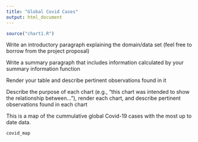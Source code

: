 ```yaml
---
title: "Global Covid Cases"
output: html_document
---
```


```r
source("chart1.R")
```

Write an introductory paragraph explaining the domain/data set (feel free to borrow from the project proposal)

Write a summary paragraph that includes information calculated by your summary information function

Render your table and describe pertinent observations found in it

Describe the purpose of each chart (e.g., "this chart was intended to show the relationship between..."), render each chart, and describe pertinent observations found in each chart


This is a map of the cummulative global Covid-19 cases with the most up to date data.

```r
covid_map
```
